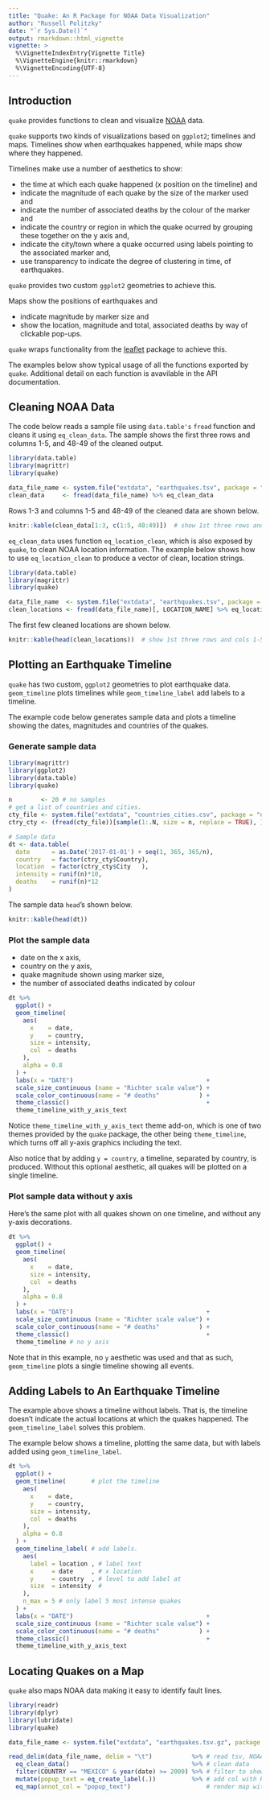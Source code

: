 ```yaml
---
title: "Quake: An R Package for NOAA Data Visualization"
author: "Russell Politzky"
date: "`r Sys.Date()`"
output: rmarkdown::html_vignette
vignette: >
  %\VignetteIndexEntry{Vignette Title}
  %\VignetteEngine{knitr::rmarkdown}
  %\VignetteEncoding{UTF-8}
---
```


## Introduction

`quake` provides functions to clean and visualize [NOAA](https://ngdc.noaa.gov/nndc/struts/form?t=101650&s=1&d=1) data.

`quake` supports two kinds of visualizations based on `ggplot2`; timelines
and maps.  Timelines show when earthquakes happened, while maps show where
they happened.

Timelines make use a number of aesthetics to show:

- the time at which each quake happened (x position on the timeline) and
- indicate the magnitude of each quake by the size of the marker used and
- indicate the number of associated deaths by the colour of the marker and
- indicate the country or region in which the quake ocurred by grouping
  these together on the y axis and,
- indicate the city/town where a quake occurred using labels pointing to the
  associated marker and,
- use transparency to indicate the degree of clustering in time, of earthquakes.

`quake` provides two custom `ggplot2` geometries to achieve this.
  
Maps show the positions of earthquakes and 

- indicate magnitude by marker size and
- show the location, magnitude and total, associated deaths by way of
  clickable pop-ups.

`quake` wraps functionality from the [leaflet](https://rstudio.github.io/leaflet/)
 package to achieve this.

The examples below show typical usage of all the functions exported 
by `quake`. Additional detail on each function is avavilable in the 
API documentation.

## Cleaning NOAA Data

The code below reads a sample file using `data.table's` `fread` function
and cleans it using `eq_clean_data`.  The sample shows the first three
rows and columns 1-5, and 48-49 of the cleaned output.

```r
library(data.table)
library(magrittr)
library(quake)

data_file_name <- system.file("extdata", "earthquakes.tsv", package = "quake")
clean_data     <- fread(data_file_name) %>% eq_clean_data

```
Rows 1-3 and columns 1-5 and 48-49 of the cleaned data are shown below.

```r
knitr::kable(clean_data[1:3, c(1:5, 48:49)])  # show 1st three rows and cols 1-5 and 48-49
```

`eq_clean_data` uses function `eq_location_clean`, which is also exposed 
by `quake`, to clean NOAA location information. The example below shows 
how to use `eq_location_clean` to produce a vector of clean, location 
strings.

```r
library(data.table)
library(magrittr)
library(quake)

data_file_name  <- system.file("extdata", "earthquakes.tsv", package = "quake")
clean_locations <- fread(data_file_name)[, LOCATION_NAME] %>% eq_location_clean
```
The first few cleaned locations are shown below.

```r
knitr::kable(head(clean_locations))  # show 1st three rows and cols 1-5 and 48-49
```

## Plotting an Earthquake Timeline

`quake` has two custom, `ggplot2` geometries to plot earthquake data.
`geom_timeline` plots timelines while `geom_timeline_label` add 
labels to a timeline.

The example code below generates sample data and plots 
a timeline showing the dates, magnitudes and countries of the 
quakes.

### Generate sample data

```r
library(magrittr)
library(ggplot2)
library(data.table)
library(quake)

n        <- 20 # no samples
# get a list of countries and cities.
cty_file <- system.file("extdata", "countries_cities.csv", package = "quake")
ctry_cty <- (fread(cty_file))[sample(1:.N, size = n, replace = TRUE), ]

# Sample data
dt <- data.table(
  date      = as.Date('2017-01-01') + seq(1, 365, 365/n),
  country   = factor(ctry_cty$Country),
  location  = factor(ctry_cty$City   ),
  intensity = runif(n)*10,
  deaths    = runif(n)*12
)
```
The sample data `head`'s shown below.

```r
knitr::kable(head(dt))
```

### Plot the sample data

- date on the x axis, 
- country on the y axis, 
- quake magnitude shown using marker size, 
- the number of associated deaths indicated by colour

```r
dt %>%
  ggplot() +
  geom_timeline(
    aes(
      x    = date, 
      y    = country, 
      size = intensity, 
      col  = deaths
    ), 
    alpha = 0.8
  ) +
  labs(x = "DATE")                                     +
  scale_size_continuous (name = "Richter scale value") +
  scale_color_continuous(name = "# deaths"           ) +
  theme_classic()                                      +
  theme_timeline_with_y_axis_text
```

Notice `theme_timeline_with_y_axis_text` theme add-on, which is 
one of two themes provided by the `quake` package, the other being
`theme_timeline`, which turns off all y-axis graphics including
the text.

Also notice that by adding `y = country`, a timeline, separated
by country, is produced.  Without this optional aesthetic, all 
quakes will be plotted on a single timeline.

### Plot sample data without y axis

Here's the same plot with all quakes shown on one timeline, and 
without any y-axis decorations.

```r
dt %>%
  ggplot() +
  geom_timeline(
    aes(
      x    = date, 
      size = intensity, 
      col  = deaths
    ), 
    alpha = 0.8
  ) +
  labs(x = "DATE")                                     +
  scale_size_continuous (name = "Richter scale value") +
  scale_color_continuous(name = "# deaths"           ) +
  theme_classic()                                      +
  theme_timeline # no y axis
```

Note that in this example, no `y` aesthetic was used and that as such,
`geom_timeline` plots a single timeline showing all events.

## Adding Labels to An Earthquake Timeline

The example above shows a timeline without labels.  That is, 
the timeline doesn't indicate the actual locations at which 
the quakes happened.  The `geom_timeline_label` solves
this problem.

The example below shows a timeline, plotting the same 
data, but with labels added using `geom_timeline_label`.

```r
dt %>%
  ggplot() +
  geom_timeline(       # plot the timeline
    aes(
      x    = date, 
      y    = country, 
      size = intensity, 
      col  = deaths
    ), 
    alpha = 0.8
  ) + 
  geom_timeline_label( # add labels.
    aes(
      label = location , # label text
      x     = date     , # x location
      y     = country  , # level to add label at 
      size  = intensity  #
    ),
    n_max = 5 # only label 5 most intense quakes
  ) +
  labs(x = "DATE")                                     +
  scale_size_continuous (name = "Richter scale value") +
  scale_color_continuous(name = "# deaths"           ) +
  theme_classic()                                      +
  theme_timeline_with_y_axis_text
```

## Locating Quakes on a Map

`quake` also maps NOAA data making it easy to identify fault lines.


```r
library(readr)
library(dplyr)
library(lubridate)
library(quake)

data_file_name <- system.file("extdata", "earthquakes.tsv.gz", package = "quake")

read_delim(data_file_name, delim = "\t")           %>% # read tsv, NOAA data
  eq_clean_data()                                  %>% # clean data
  filter(COUNTRY == "MEXICO" & year(date) >= 2000) %>% # filter to show Mexico
  mutate(popup_text = eq_create_label(.))          %>% # add col with HTML popups
  eq_map(annot_col = "popup_text")                     # render map with popup
```

